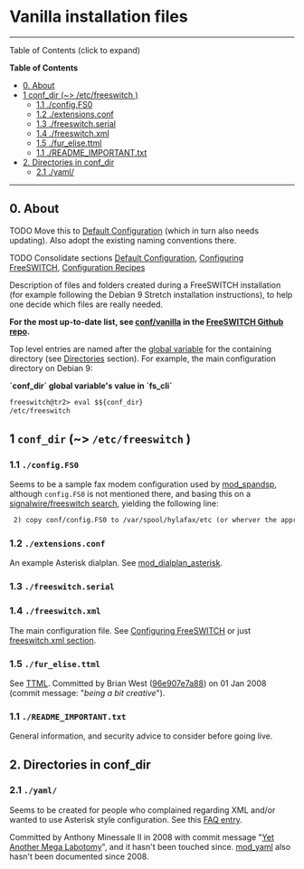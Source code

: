 
# Vanilla installation files 

 

---

Table of Contents (click to expand)

**Table of Contents**

* [0\. About](Vanilla-installation-files_27591294.mdx#-freeswitch--vanilla-installation-files-)
* [1 conf\_dir (\~> /etc/freeswitch )](Vanilla-installation-files_27591294.mdx#1-conf_dir--etcfreeswitch-)  
   * [1.1 ./config.FS0](Vanilla-installation-files_27591294.mdx#11-configfs0-)  
   * [1.2 ./extensions.conf](Vanilla-installation-files_27591294.mdx#12-extensionsconf-)  
   * [1.3 ./freeswitch.serial](Vanilla-installation-files_27591294.mdx#13-freeswitchserial-)  
   * [1.4 ./freeswitch.xml](Vanilla-installation-files_27591294.mdx#14-freeswitchxml-)  
   * [1.5 ./fur\_elise.ttml](Vanilla-installation-files_27591294.mdx#15-fur_elisettml-)  
   * [1.1 ./README\_IMPORTANT.txt](Vanilla-installation-files_27591294.mdx#11-readme_importanttxt-)
* [2\. Directories in conf\_dir](Vanilla-installation-files_27591294.mdx#2-directories-in-conf_dir)  
   * [2.1 ./yaml/](Vanilla-installation-files_27591294.mdx#-freeswitch--vanilla-installation-files-)

---

## 0\. About

TODO Move this to [Default Configuration](../../Configuration/Default-Configuration_6587388.mdx#mod_vp8) (which in turn also needs updating). Also adopt the existing naming conventions there.

TODO Consolidate sections [Default Configuration](../../Configuration/Default-Configuration_6587388.mdx#mod_vp8), [Configuring FreeSWITCH](../../Configuration/Configuring-FreeSWITCH/index.mdx#set), [Configuration Recipes](../../Configuration/Configuration-Recipes_13173344.mdx#--)

Description of files and folders created during a FreeSWITCH installation (for example following the Debian 9 Stretch installation instructions), to help one decide which files are really needed.

**For the most up-to-date list, see [conf/vanilla](https://github.com/signalwire/freeswitch/tree/master/conf/vanilla) in the [FreeSWITCH Github repo](https://github.com/signalwire/freeswitch).**

Top level entries are named after the [global variable](../../Introduction/Variables/Global-Variables_13173994.mdx#about) for the containing directory (see [Directories](../../Introduction/Variables/Global-Variables_13173994.mdx#directories) section). For example, the main configuration directory on Debian 9:

**\`conf\_dir\` global variable's value in \`fs\_cli\`**

```xml
freeswitch@tr2> eval $${conf_dir}
/etc/freeswitch
```

## 1 `conf_dir` (\~> `/etc/freeswitch` )

### 1.1 `./config.FS0` 

Seems to be a sample fax modem configuration used by [mod\_spandsp](../../Modules/mod_spandsp_6587021.mdx#--), although `config.FS0` is not mentioned there, and basing this on a [signalwire/freeswitch search](https://github.com/signalwire/freeswitch/search?q=config.FS0&unscoped%5Fq=config.FS0), yielding the following line:

```xml
 2) copy conf/config.FS0 to /var/spool/hylafax/etc (or wherver the appropriate dir is on your system)
```

### 1.2 `./extensions.conf` 

An example Asterisk dialplan. See [mod\_dialplan\_asterisk](../../Modules/mod_dialplan_asterisk_3966416.mdx#about).

### 1.3 `./freeswitch.serial` 


### 1.4 `./freeswitch.xml` 

The main configuration file. See [Configuring FreeSWITCH](../../Configuration/Configuring-FreeSWITCH/index.mdx#set) or just [freeswitch.xml section](../../Configuration/Configuring-FreeSWITCH/index.mdx#freeswitchxml).

### 1.5 `./fur_elise.ttml` 

See [TTML](../../Modules/mod-dptools/gentones/Tone-stream/TTML_27591313.mdx#usage). Committed by Brian West ([96e907e7a88](https://freeswitch.org/stash/users/lekensteyn/repos/freeswitch/commits/96e907e7a8895fe591e371c8bfe3aebf012ad2dd#conf/fur%5Felise.ttml)) on 01 Jan 2008 (commit message: "_being a bit creative_").

### 1.1 `./README_IMPORTANT.txt` 

General information, and security advice to consider before going live.

## 2\. Directories in conf_dir

### 2.1 `./yaml/` 

Seems to be created for people who complained regarding XML and/or wanted to use Asterisk style configuration. See this [FAQ entry](../../Miscellaneous/FAQ/index.mdx#q-xml-sucks-do-i-have-any-other-options).

Committed by Anthony Minessale II in 2008 with commit message "[Yet Another Mega Labotomy](https://github.com/signalwire/freeswitch/commit/35dc909cf69191d51af26e26adb4d4d5bcbfcdaa)", and it hasn't been touched since. [mod\_yaml](../../Modules/mod_yaml_32178409.mdx#-freeswitch--mod_yaml-) also hasn't been documented since 2008.


